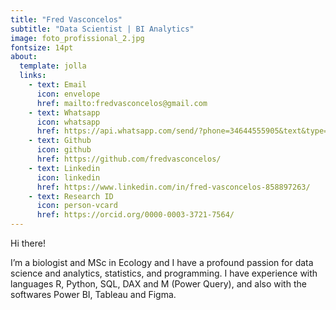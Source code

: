 ```yaml
---
title: "Fred Vasconcelos"
subtitle: "Data Scientist | BI Analytics"
image: foto_profissional_2.jpg
fontsize: 14pt
about:
  template: jolla
  links:
    - text: Email
      icon: envelope
      href: mailto:fredvasconcelos@gmail.com
    - text: Whatsapp
      icon: whatsapp
      href: https://api.whatsapp.com/send/?phone=34644555905&text&type=phone_number&app_absent=0
    - text: Github
      icon: github
      href: https://github.com/fredvasconcelos/
    - text: Linkedin
      icon: linkedin
      href: https://www.linkedin.com/in/fred-vasconcelos-858897263/
    - text: Research ID
      icon: person-vcard
      href: https://orcid.org/0000-0003-3721-7564/
---
```


Hi there!

I'm a biologist and MSc in Ecology and I have a profound passion for data science and analytics, statistics, and programming. I have experience with languages R, Python, SQL, DAX and M (Power Query), and also with the softwares Power BI, Tableau and Figma.
